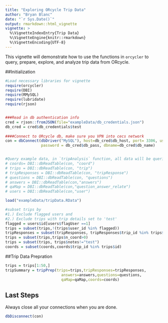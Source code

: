 ```yaml
---
title: "Exploring ORcycle Trip Data"
author: "Bryan Blanc"
date: "`r Sys.Date()`"
output: rmarkdown::html_vignette
vignette: >
  %\VignetteIndexEntry{Trip Data}
  %\VignetteEngine{knitr::rmarkdown}
  %\VignetteEncoding{UTF-8}
---
```


This vignette will demonstrate how to use the functions in `orcycler` to query, prepare, explore, and analyze trip data from ORcycle. 

##Initialization
```r
#Load necessary libraries for vignette
require(orcycler)
require(DBI)
require(RMySQL)
require(lubridate)
require(rjson)


###Read in db authentication info
cred = rjson::fromJSON(file="exampleData/db_credentials.json")
db_cred = cred$db_credentials$test
  
####Connect to ORcycle db, make sure you VPN into cecs network
con = dbConnect(dbDriver("MySQL"), host=db_cred$db_host, port= 3306, user=db_cred$db_user,
                password = db_cred$db_pass, dbname=db_cred$db_name)


#Query example data, in `tripAnalysis` function, all data will be queried
# coords= DBI::dbReadTable(con, "coord")
# trips = DBI::dbReadTable(con, "trip")
# tripResponses = DBI::dbReadTable(con, "tripResponse")
# questions = DBI::dbReadTable(con, "questions")
# answers = DBI::dbReadTable(con,"answers")
# qaMap = DBI::dbReadTable(con,"question_answer_relate")
# users = DBI::dbReadTable(con,"user")
```

```r
load("exampleData/tripData.RData")
```

```r
#subset trips by
#1.) Exclude flagged users and
#2.) Exclude trips with trip details set to 'test'
flagged = users$id[users$flagUser ==1]
trips = subset(trips,!(trips$user_id %in% flagged))
tripResponses = subset(tripResponses, tripResponses$trip_id %in% trips$id)
trips = subset(trips,trips$n_coord>0)
trips = subset(trips, trips$notes!="test")
coords = subset(coords,coords$trip_id %in% trips$id)
```

##Trip Data Prepration
```r
trips = trips[1:50,]
tripSummary = tripPrep(trips=trips,tripResponses=tripResponses,
                         answers=answers,questions=questions,
                         qaMap=qaMap,coords=coords)

```

## Last Steps
Always close all your connections when you are done.
```r
dbDisconnect(con)
```
